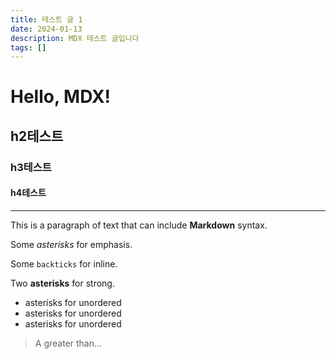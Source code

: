 ```yaml
---
title: 테스트 글 1
date: 2024-01-13
description: MDX 테스트 글입니다
tags: []
---
```


# Hello, MDX!
## h2테스트
### h3테스트
#### h4테스트

---

This is a paragraph of text that can include **Markdown** syntax.

	
Some *asterisks* for emphasis.

Some `backticks` for inline.

Two **asterisks** for strong.

* asterisks for unordered
* asterisks for unordered
* asterisks for unordered

> A greater than…
